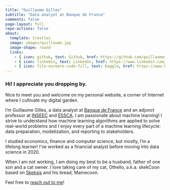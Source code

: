 ```yaml
---
title: "Guillaume Gilles"
subtitle: "Data analyst at Banque de France"
comments: false
page-layout: full
repo-actions: false
about:
  template: trestles
  image: images/guillaume.jpg
  image-shape: round
  links:
    - { icon: github, text: Github, href: https://github.com/guillaumegilles }
    - { icon: linkedin, text: LinkedIn, href: https://www.linkedin.com/in/guillaumegilles/ }
    - { icon: file-earmark-code-fill, text: Kaggle, href: https://www.kaggle.com/guillaumegilles }
---
```


### Hi! I appreciate you dropping by.

Nice to meet you and welcome on my personal website, a corner of Internet where I cultivate my digital garden.

I’m Guillaume Gilles, a data analyst at [Banque de France](https://www.banque-france.fr/en) and an adjunct professor at [INSEEC](https://www.inseec.com/en/) and [ESSCA](https://www.essca.fr/en). I am passionate about machine learning! I strive to understand how machine learning algorithms are applied to solve real-world problems and I enjoy every part of a machine learning lifecycle: data preparation, modelization, and reporting to stakeholders.

I studied economics, finance and computer science, but mostly, I’m a lifelong learner! I’ve worked as a financial analyst before moving into data science in 2020.

When I am not working, I am doing my best to be a husband, father of one son and a cat owner. I love taking care of my cat, Othello, a.k.a. skekCoon based on [Skeksis](https://en.wikipedia.org/wiki/Skeksis) and his bread, Mainecoon.

Feel free to [reach out to me](contact.qmd)!